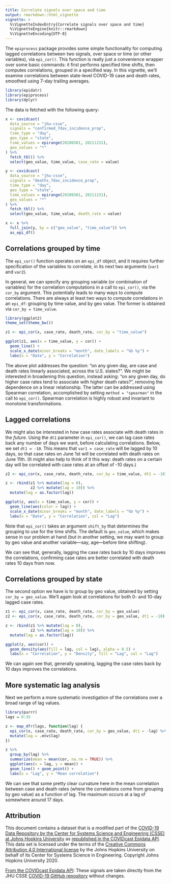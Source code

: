 ```yaml
---
title: Correlate signals over space and time
output: rmarkdown::html_vignette
vignette: >
  %\VignetteIndexEntry{Correlate signals over space and time}
  %\VignetteEngine{knitr::rmarkdown}
  %\VignetteEncoding{UTF-8}
---
```


The `epiprocess` package provides some simple functionality for computing lagged
correlations between two signals, over space or time (or other variables), via
`epi_cor()`. This function is really just a convenience wrapper over some basic
commands: it first performs specified time shifts, then computes correlations,
grouped in a specified way. In this vignette, we'll examine correlations between
state-level COVID-19 case and death rates, smoothed using 7-day trailing
averages.

```r
library(epidatr)
library(epiprocess)
library(dplyr)
```

The data is fetched with the following query:
```r
x <- covidcast(
  data_source = "jhu-csse",
  signals = "confirmed_7dav_incidence_prop",
  time_type = "day",
  geo_type = "state",
  time_values = epirange(20200301, 20211231),
  geo_values = "*"
) %>%
  fetch_tbl() %>%
  select(geo_value, time_value, case_rate = value)

y <- covidcast(
  data_source = "jhu-csse",
  signals = "deaths_7dav_incidence_prop",
  time_type = "day",
  geo_type = "state",
  time_values = epirange(20200301, 20211231),
  geo_values = "*"
) %>%
  fetch_tbl() %>%
  select(geo_value, time_value, death_rate = value)

x <- x %>%
  full_join(y, by = c("geo_value", "time_value")) %>%
  as_epi_df()
```

## Correlations grouped by time

The `epi_cor()` function operates on an `epi_df` object, and it requires further
specification of the variables to correlate, in its next two arguments (`var1`
and `var2`).

In general, we can specify any grouping variable (or combination of variables)
for the correlation computations in a call to `epi_cor()`, via the `cor_by`
argument. This potentially leads to many ways to compute correlations. There are
always at least two ways to compute correlations in an `epi_df`: grouping by
time value, and by geo value. The former is obtained via `cor_by = time_value`.

```r
library(ggplot2)
theme_set(theme_bw())

z1 <- epi_cor(x, case_rate, death_rate, cor_by = "time_value")

ggplot(z1, aes(x = time_value, y = cor)) + 
  geom_line() +
  scale_x_date(minor_breaks = "month", date_labels = "%b %y") +
  labs(x = "Date", y = "Correlation")
```

The above plot addresses the question: "on any given day, are case and death
rates linearly associated, across the U.S. states?". We might be interested in
broadening this question, instead asking: "on any given day, do higher case
rates tend to associate with higher death rates?", removing the dependence on a
linear relationship. The latter can be addressed using Spearman correlation,
accomplished by setting `method = "spearman"` in the call to `epi_cor()`.
Spearman correlation is highly robust and invariant to monotone transformations.

## Lagged correlations

We might also be interested in how case rates associate with death rates in the
*future*. Using the `dt1` parameter in `epi_cor()`, we can lag case rates back
any number of days we want, before calculating correlations. Below, we set `dt1
= -10`. This means that `var1 = case_rate` will be lagged by 10 days, so that
case rates on June 1st will be correlated with death rates on June 11th.  (It
might also help to think of it this way: death rates on a certain day will be
correlated with case rates at an offset of -10 days.)

```r
z2 <- epi_cor(x, case_rate, death_rate, cor_by = time_value, dt1 = -10)

z <- rbind(z1 %>% mutate(lag = 0), 
           z2 %>% mutate(lag = 10)) %>%
  mutate(lag = as.factor(lag))

ggplot(z, aes(x = time_value, y = cor)) +
  geom_line(aes(color = lag)) +
  scale_x_date(minor_breaks = "month", date_labels = "%b %y") +
  labs(x = "Date", y = "Correlation", col = "Lag") 
```

Note that `epi_cor()` takes an argument `shift_by` that determines the grouping
to use for the time shifts. The default is `geo_value`, which makes sense in our
problem at hand (but in another setting, we may want to group by geo value and
another variable---say, age---before time shifting).

We can see that, generally, lagging the case rates back by 10 days improves the
correlations, confirming case rates are better correlated with death rates 10
days from now.

## Correlations grouped by state

The second option we have is to group by geo value, obtained by setting `cor_by
= geo_value`. We'll again look at correlations for both 0- and 10-day lagged 
case rates.

```r
z1 <- epi_cor(x, case_rate, death_rate, cor_by = geo_value)
z2 <- epi_cor(x, case_rate, death_rate, cor_by = geo_value, dt1 = -10)

z <- rbind(z1 %>% mutate(lag = 0), 
           z2 %>% mutate(lag = 10)) %>%
  mutate(lag = as.factor(lag))

ggplot(z, aes(cor)) +
  geom_density(aes(fill = lag, col = lag), alpha = 0.5) +
  labs(x = "Correlation", y = "Density", fill = "Lag", col = "Lag") 
```

We can again see that, generally speaking, lagging the case rates back by 10 
days improves the correlations.

## More systematic lag analysis

Next we perform a more systematic investigation of the correlations over a broad 
range of lag values. 

```r
library(purrr)
lags = 0:35

z <- map_dfr(lags, function(lag) {
  epi_cor(x, case_rate, death_rate, cor_by = geo_value, dt1 = -lag) %>%
  mutate(lag = .env$lag)
})

z %>%
  group_by(lag) %>%
  summarize(mean = mean(cor, na.rm = TRUE)) %>%
  ggplot(aes(x = lag, y = mean)) + 
  geom_line() + geom_point() +
  labs(x = "Lag", y = "Mean correlation")
```

We can see that some pretty clear curvature here in the mean correlation between 
case and death rates (where the correlations come from grouping by geo value) as
a function of lag. The maximum occurs at a lag of somewhere around 17 days.

## Attribution
This document contains a dataset that is a modified part of the [COVID-19 Data Repository by the Center for Systems Science and Engineering (CSSE) at Johns Hopkins University](https://github.com/CSSEGISandData/COVID-19) as [republished in the COVIDcast Epidata API](https://cmu-delphi.github.io/delphi-epidata/api/covidcast-signals/jhu-csse.html). This data set is licensed under the terms of the [Creative Commons Attribution 4.0 International license](https://creativecommons.org/licenses/by/4.0/) by the Johns Hopkins University on behalf of its Center for Systems Science in Engineering. Copyright Johns Hopkins University 2020.

[From the COVIDcast Epidata API](https://cmu-delphi.github.io/delphi-epidata/api/covidcast-signals/jhu-csse.html): 
 These signals are taken directly from the JHU CSSE [COVID-19 GitHub repository](https://github.com/CSSEGISandData/COVID-19) without changes. 
